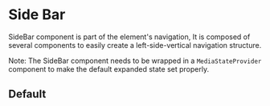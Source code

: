 

<Meta of={SideBarStories} />

# Side Bar

SideBar component is part of the element's navigation, It is composed of several components to easily create a left-side-vertical navigation structure.

Note: The SideBar component needs to be wrapped in a `MediaStateProvider` component to make the default expanded state set properly.

## Default

<Canvas of={SideBarStories.Default} />

<RenderHtmlMarkup of={SideBarStories.Default} />
